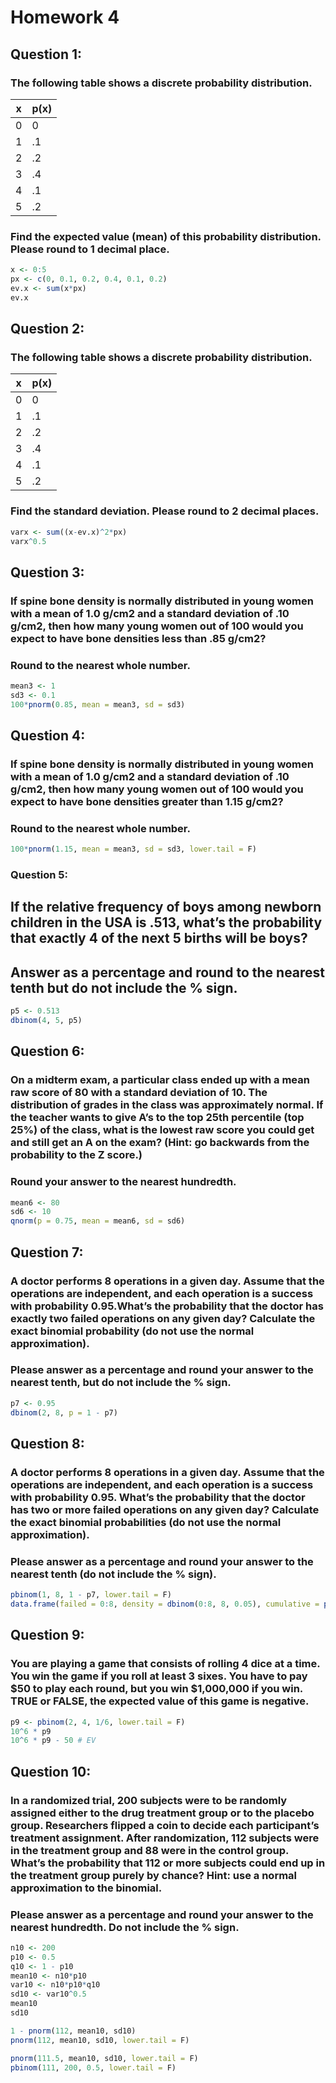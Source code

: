 Homework 4
========================================================

## Question 1:

### The following table shows a discrete probability distribution.
x | p(x)
---|---
0|  0
1|	.1
2|	.2
3|	.4
4|	.1
5|	.2

### Find the expected value (mean) of this probability distribution. Please round to 1 decimal place.

```r
x <- 0:5
px <- c(0, 0.1, 0.2, 0.4, 0.1, 0.2)
ev.x <- sum(x*px)
ev.x
```

## Question 2:

### The following table shows a discrete probability distribution.
x | p(x)
---|---
0|  0
1|	.1
2|	.2
3|	.4
4|	.1
5|	.2

### Find the standard deviation. Please round to 2 decimal places. 

```r
varx <- sum((x-ev.x)^2*px)
varx^0.5
```

## Question 3:

### If spine bone density is normally distributed in young women with a mean of 1.0 g/cm2 and a standard deviation of .10 g/cm2, then how many young women out of 100 would you expect to have bone densities less than .85 g/cm2?

### Round to the nearest whole number.

```r
mean3 <- 1
sd3 <- 0.1
100*pnorm(0.85, mean = mean3, sd = sd3)
```

## Question 4:

### If spine bone density is normally distributed in young women with a mean of 1.0 g/cm2 and a standard deviation of .10 g/cm2, then how many young women out of 100 would you expect to have bone densities greater than 1.15 g/cm2?

### Round to the nearest whole number.

```r
100*pnorm(1.15, mean = mean3, sd = sd3, lower.tail = F)
```

### Question 5:

## If the relative frequency of boys among newborn children in the USA is .513, what’s the probability that exactly 4 of the next 5 births will be boys?

## Answer as a percentage and round to the nearest tenth but do not include the % sign.

```r
p5 <- 0.513
dbinom(4, 5, p5)
```

## Question 6:

### On a midterm exam, a particular class ended up with a mean raw score of 80 with a standard deviation of 10. The distribution of grades in the class was approximately normal. If the teacher wants to give A’s to the top 25th percentile (top 25%) of the class, what is the lowest raw score you could get and still get an A on the exam? (Hint: go backwards from the probability to the Z score.)

### Round your answer to the nearest hundredth.

```r
mean6 <- 80
sd6 <- 10
qnorm(p = 0.75, mean = mean6, sd = sd6)
```

## Question 7:

### A doctor performs 8 operations in a given day. Assume that the operations are independent, and each operation is a success with probability 0.95.What’s the probability that the doctor has exactly two failed operations on any given day? Calculate the exact binomial probability (do not use the normal approximation).

### Please answer as a percentage and round your answer to the nearest tenth, but do not include the % sign.

```r
p7 <- 0.95
dbinom(2, 8, p = 1 - p7)
```

## Question 8:

### A doctor performs 8 operations in a given day. Assume that the operations are independent, and each operation is a success with probability 0.95. What’s the probability that the doctor has two or more failed operations on any given day? Calculate the exact binomial probabilities (do not use the normal approximation).

### Please answer as a percentage and round your answer to the nearest tenth (do not include the % sign). 

```r
pbinom(1, 8, 1 - p7, lower.tail = F)
data.frame(failed = 0:8, density = dbinom(0:8, 8, 0.05), cumulative = pbinom(0:8, 8, .05), invcum = pbinom(0:8, 8, .05, lower.tail = F))
```

## Question 9:

### You are playing a game that consists of rolling 4 dice at a time. You win the game if you roll at least 3 sixes. You have to pay $50 to play each round, but you win $1,000,000 if you win. TRUE or FALSE, the expected value of this game is negative.

```r
p9 <- pbinom(2, 4, 1/6, lower.tail = F)
10^6 * p9
10^6 * p9 - 50 # EV
```

## Question 10:

### In a randomized trial, 200 subjects were to be randomly assigned either to the drug treatment group or to the placebo group. Researchers flipped a coin to decide each participant’s treatment assignment. After randomization, 112 subjects were in the treatment group and 88 were in the control group. What’s the probability that 112 or more subjects could end up in the treatment group purely by chance? Hint: use a normal approximation to the binomial.

### Please answer as a percentage and round your answer to the nearest hundredth. Do not include the % sign.

```r
n10 <- 200
p10 <- 0.5
q10 <- 1 - p10
mean10 <- n10*p10
var10 <- n10*p10*q10
sd10 <- var10^0.5
mean10
sd10

1 - pnorm(112, mean10, sd10)
pnorm(112, mean10, sd10, lower.tail = F)

pnorm(111.5, mean10, sd10, lower.tail = F)
pbinom(111, 200, 0.5, lower.tail = F)

```

